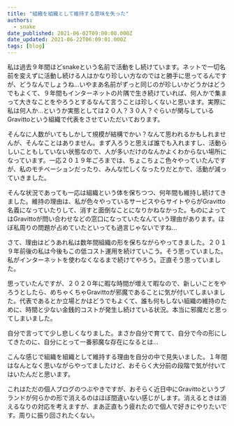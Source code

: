 ```yaml
---
title: "組織を組織として維持する意味を失った"
authors:
  - snake
date_published: 2021-06-02T09:00:00.000Z
date_updated: 2021-06-22T06:09:01.000Z
tags: [blog]
---
```


私は過去９年間ほどsnakeという名前で活動をし続けています。ネットで一切名前を変えずに活動し続ける人はかなり珍しい方なのではと勝手に思ってるんですが、どうなんでしょうね...いやまあ名前がずっと同じのが珍しいかどうかはどうでもよくて、９年間もインターネットの片隅で生き続けていれば、何人かで集まって大きなことをやろうとするなんて言うことは珍しくないと思います。実際に私は何人か...というか実態としては２０人？３０人？ぐらいが関与しているGravittoという組織で代表をさせていただいております。

そんなに人数がいてもしかして規模が結構でかい？なんて思われるかもしれませんが、そんなことはありません。まず入ろうと思えば誰でも入れますし、活動らしいこともしていない状態なので、人が多いだけのなんかよくわからない場所になっています。一応２０１９年ごろまでは、ちょこちょこ色々やっていたんですが、私のモチベーションだったり、みんな忙しくなったりだとかで、活動が減っていきました。

そんな状況であっても一応は組織という体を保ちつつ、何年間も維持し続けてきました。維持の理由は、私が色々やっているサービスやらサイトやらがGravitto名義になっていたりして、消すと面倒なことになりかねなかった。ものによってはGravittoが問い合わせなどの窓口になっていたなんていう理由があります。ほぼ私周りの問題が占めていたといっても過言じゃないですね...

さて、理由はどうあれ私は数年間組織の形を保ちながらやってきました。２０１９年前後の私は今後もこの低コスト運用を続けていこう。そう思っていました。私がインターネットを使わなくなるまで続けてやろう。正直そう思っていました。

思っていたんですが、２０２０年に暇な時間が増えて暇なので、新しいことをやろうとしたら、めちゃくちゃGravittoが邪魔であることに気が付いてしまいました。代表であるとか立場とかはどうでもよくて、誰も何もしない組織の維持のために、時間と少ない金銭的コストが発生し続けている状況。本当に邪魔だと思ってしまいました。

自分で言ってて少し悲しくなりました。まさか自分で育てて、自分で今の形にしてきたのに、自分にとって一番邪魔な存在になるとは...

こんな感じで組織を組織として維持する理由を自分の中で見失いました。１年間はなんとなく思いながらやってましたけど、おそらく大分前の段階で気が付いてはいたんだと思います。

これはただの個人ブログのつぶやきですが、おそらく近日中にGravittoというブランドが何らかの形で消えるのはほぼ間違いない感じがします。消えるときは消えるなりの対応を考えますが、まあ正直もう疲れたので個人で好きにやりたいです。周りに振り回されたくない。
